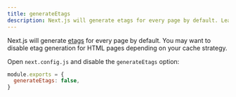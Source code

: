 ```yaml
---
title: generateEtags
description: Next.js will generate etags for every page by default. Learn more about how to disable etag generation here.
---
```


Next.js will generate [etags](https://en.wikipedia.org/wiki/HTTP_ETag) for every page by default. You may want to disable etag generation for HTML pages depending on your cache strategy.

Open `next.config.js` and disable the `generateEtags` option:

```js filename="next.config.js"
module.exports = {
  generateEtags: false,
}
```
